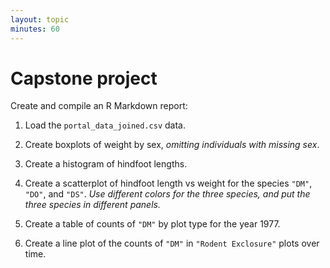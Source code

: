 ```yaml
---
layout: topic
minutes: 60
---
```


# Capstone project

Create and compile an R Markdown report:

1. Load the `portal_data_joined.csv` data.

2. Create boxplots of weight by sex, _omitting individuals with
missing sex_.

3. Create a histogram of hindfoot lengths.

4. Create a scatterplot of hindfoot length vs weight for the species
`"DM"`, `"DO"`, and `"DS"`. _Use different colors for the three
species, and put the three species in different panels._

5. Create a table of counts of `"DM"` by plot type for the year 1977.

6. Create a line plot of the counts of `"DM"` in `"Rodent Exclosure"` plots over time.
